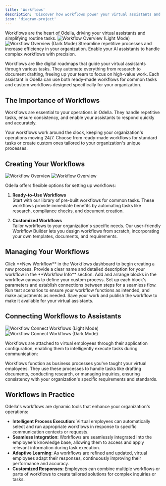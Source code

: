 ```yaml
---
title: 'Workflows'
description: 'Discover how workflows power your virtual assistants and streamline tasks'
icon: 'diagram-project'
---
```



<Callout type="info">
  Workflows are the heart of Odella, driving your virtual assistants and simplifying routine tasks.
</Callout>

<Frame>
  <img
    className="dark:hidden"
    src="../assets/workflows_overview_light.gif"
    alt="Workflow Overview (Light Mode)"
  />
  <img
    className="hidden dark:block"
    src="../assets/workflows_overview_dark.gif"
    alt="Workflow Overview (Dark Mode)"
  />
</Frame>

<CardGroup cols={2}>
  <Card title="Automate Tasks" icon="robot">
    Streamline repetitive processes and increase efficiency in your organization.
  </Card>
  <Card title="Empower Virtual Assistants" icon="user-gear">
    Enable your AI assistants to handle complex workflows with precision.
  </Card>
</CardGroup>

Workflows are like digital roadmaps that guide your virtual assistants through various tasks. They automate everything from research to document drafting, freeing up your team to focus on high-value work. Each assistant in Odella can use both ready-made workflows for common tasks and custom workflows designed specifically for your organization.

## The Importance of Workflows

Workflows are essential to your operations in Odella. They handle repetitive tasks, ensure consistency, and enable your assistants to respond quickly and accurately.

<CardGroup cols={2}>
  <Card title="Non-Stop Efficiency" icon="clock">
    Your workflows work around the clock, keeping your organization's operations moving 24/7.
  </Card>
  <Card title="Versatile Options" icon="gear">
    Choose from ready-made workflows for standard tasks or create custom ones tailored to your organization's unique processes.
  </Card>
</CardGroup>

## Creating Your Workflows

<Frame>
  <img src="../assets/workflows_new_light.gif" alt="Workflow Overview" className="block dark:hidden" />
  <img src="../assets/workflows_new_dark.gif" alt="Workflow Overview" className="hidden dark:block" />
</Frame>

Odella offers flexible options for setting up workflows:

1. **Ready-to-Use Workflows**  
   Start with our library of pre-built workflows for common tasks. These workflows provide immediate benefits by automating tasks like research, compliance checks, and document creation.

2. **Customized Workflows**  
   Tailor workflows to your organization's specific needs. Our user-friendly Workflow Builder lets you design workflows from scratch, incorporating your own templates, documents, and requirements.


## Managing Your Workflows

<CardGroup cols={2}>
  <Card title="Start a New Workflow" icon="plus">
    Click **New Workflow** in the Workflows dashboard to begin creating a new process.
  </Card>
  <Card title="Name and Describe" icon="pen-to-square">
    Provide a clear name and detailed description for your workflow in the **Workflow Info** section.
  </Card>
  <Card title="Design Your Process" icon="diagram-project">
    Add and arrange blocks in the workflow canvas to define your custom process.
  </Card>
  <Card title="Configure and Connect" icon="sliders">
    Set up each block's parameters and establish connections between steps for a seamless flow.
  </Card>
  <Card title="Test and Refine" icon="vial">
    Run test scenarios to ensure your workflow functions as intended, and make adjustments as needed.
  </Card>
  <Card title="Save and Publish" icon="floppy-disk">
    Save your work and publish the workflow to make it available for your virtual assistants.
  </Card>
</CardGroup>

## Connecting Workflows to Assistants

<Frame>
  <img src="../assets/workforce_add_application_light.gif" alt="Workflow Connect Workflows (Light Mode)" className="block dark:hidden" />
  <img src="../assets/workforce_edit_application_dark.gif" alt="Workflow Connect Workflows (Dark Mode)" className="hidden dark:block" />
</Frame>

Workflows are attached to virtual employees through their application configuration, enabling them to intelligently execute tasks during communication:

<Info>
  Workflows function as business processes you've taught your virtual employees. They use these processes to handle tasks like drafting documents, conducting research, or managing inquiries, ensuring consistency with your organization's specific requirements and standards.
</Info>

## Workflows in Practice

Odella's workflows are dynamic tools that enhance your organization's operations:

- **Intelligent Process Execution**: Virtual employees can automatically select and run appropriate workflows in response to specific communication contexts or requests.
- **Seamless Integration**: Workflows are seamlessly integrated into the employee's knowledge base, allowing them to access and apply relevant information during task execution.
- **Adaptive Learning**: As workflows are refined and updated, virtual employees adapt their responses, continuously improving their performance and accuracy.
- **Customized Responses**: Employees can combine multiple workflows or parts of workflows to create tailored solutions for complex inquiries or tasks.
